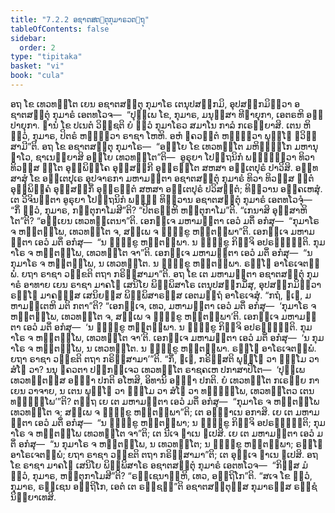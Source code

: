 ```yaml
---
title: "7.2.2 ອຊາຕສຕ຺ຕຸກຸມາຣວຕ຺ຖຸ"
tableOfContents: false
sidebar:
  order: 2
type: "tipitaka"
basket: "vi"
book: "cula"
---
```



<DynamicBreadcrumb />

<Division number="339" book="cula">

<Paragraph number="1535" book="cula">
ອຖ ໂຂ ເທວທຕ຺ໂຕ ເຍນ ອຊາຕສຕ຺ຕຸ ກຸມາໂຣ ເຕນຸປສງ຺ກມິ, ອຸປສງ຺ກມິຕ຺ວາ ອຊາຕສຕ຺ຕຸໍ ກຸມາຣໍ ເອຕທໂວຈ—  “ປຸພ຺ເພ ໂຂ, ກຸມາຣ, ມນຸສ຺ສາ ທີຆາຍຸກາ, ເອຕຣຫິ ອປ຺ປາຍຸກາ. ຐານໍ ໂຂ ປເນຕໍ ວິຊ຺ຊຕິ ຍໍ ຕ຺ວໍ ກຸມາໂຣວ ສມາໂນ ກາລໍ ກເຣຍ຺ຍາສິ. ເຕນ ຫິ ຕ຺ວໍ, ກຸມາຣ, ປິຕຣໍ ຫນ຺ຕ຺ວາ ຣາຊາ ໂຫຫິ. ອຫໍ ຠຄວນ຺ຕໍ ຫນ຺ຕ຺ວາ ພຸທ຺ໂຘ ຠວິສ຺ສາມີ”ຕິ.
</Paragraph>

<Paragraph number="1536" book="cula">
ອຖ ໂຂ ອຊາຕສຕ຺ຕຸ ກຸມາໂຣ—  “ອຍ຺ໂຍ ໂຂ ເທວທຕ຺ໂຕ ມຫິທ຺ຘິໂກ ມຫານຸຠາໂວ, ຊາເນຍ຺ຍາສິ ອຍ຺ໂຍ ເທວທຕ຺ໂຕ”ຕິ—  ອູຣຸຍາ ໂປຕ຺ຖນິກໍ ພນ຺ຘິຕ຺ວາ ທິວາ ທິວສ຺ສ ຠີໂຕ ອຸພ຺ພິຄ຺ໂຄ ອຸສ຺ສງ຺ກີ ອຸຕ຺ຣສ຺ໂຕ ສຫສາ ອນ຺ເຕປຸຣໍ ປາວິສິ. ອທ຺ທສາສຸໍ ໂຂ ອນ຺ເຕປຸເຣ ອຸປຈາຣກາ ມຫາມຕ຺ຕາ ອຊາຕສຕ຺ຕຸໍ ກຸມາຣໍ ທິວາ ທິວສ຺ສ ຠີຕໍ ອຸພ຺ພິຄ຺ຄໍ ອຸສ຺ສງ຺ກິໍ ອຸຕ຺ຣສ຺ຕໍ ສຫສາ ອນ຺ເຕປຸຣໍ ປວິສນ຺ຕໍ; ທິສ຺ວານ ອຄ຺ຄເຫສຸໍ. ເຕ ວິຈິນນ຺ຕາ ອູຣຸຍາ ໂປຕ຺ຖນິກໍ ພທ຺ຘໍ ທິສ຺ວານ ອຊາຕສຕ຺ຕຸໍ ກຸມາຣໍ ເອຕທໂວຈຸໍ—  “ກິໍ ຕ຺ວໍ, ກຸມາຣ, ກຕ຺ຕຸກາໂມສີ”ຕິ? “ປິຕຣມ຺ຫິ ຫນ຺ຕຸກາໂມ”ຕິ. “ເກນາສິ ອຸສ຺ສາຫິໂຕ”ຕິ? “ອຍ຺ເຍນ ເທວທຕ຺ເຕນາ”ຕິ. ເອກຈ຺ເຈ ມຫາມຕ຺ຕາ ເອວໍ ມຕິໍ ອກໍສຸ—  “ກຸມາໂຣ ຈ ຫນ຺ຕພ຺ໂພ, ເທວທຕ຺ໂຕ ຈ, ສພ຺ເພ ຈ ຠິກ຺ຂູ ຫນ຺ຕພ຺ພາ”ຕິ. ເອກຈ຺ເຈ ມຫາມຕ຺ຕາ ເອວໍ ມຕິໍ ອກໍສຸ—  “ນ ຠິກ຺ຂູ ຫນ຺ຕພ຺ພາ. ນ ຠິກ຺ຂູ ກິຎ຺ຈິ ອປຣຊ຺ຌນ຺ຕິ. ກຸມາໂຣ ຈ ຫນ຺ຕພ຺ໂພ, ເທວທຕ຺ໂຕ ຈາ”ຕິ. ເອກຈ຺ເຈ ມຫາມຕ຺ຕາ ເອວໍ ມຕິໍ ອກໍສຸ—  “ນ ກຸມາໂຣ ຈ ຫນ຺ຕພ຺ໂພ, ນ ເທວທຕ຺ໂຕ. ນ ຠິກ຺ຂູ ຫນ຺ຕພ຺ພາ. ຣຎ຺ໂຎ ອາໂຣເຈຕພ຺ພໍ. ຍຖາ ຣາຊາ ວກ຺ຂຕິ ຕຖາ ກຣິສ຺ສາມາ”ຕິ.
</Paragraph>

<Paragraph number="1537" book="cula">
ອຖ ໂຂ ເຕ ມຫາມຕ຺ຕາ ອຊາຕສຕ຺ຕຸໍ ກຸມາຣໍ ອາທາຍ ເຍນ ຣາຊາ ມາຄໂຘ ເສນິໂຍ ພິມ຺ພິສາໂຣ ເຕນຸປສງ຺ກມິໍສຸ, ອຸປສງ຺ກມິຕ຺ວາ ຣຎ຺ໂຎ ມາຄຘສ຺ສ ເສນິຍສ຺ສ ພິມ຺ພິສາຣສ຺ສ ເອຕມຕ຺ຖໍ ອາໂຣເຈສຸໍ. “ກຖໍ, ຠເຓ, ມຫາມຕ຺ເຕຫິ ມຕິ ກຕາ”ຕິ? “ເອກຈ຺ເຈ, ເທວ, ມຫາມຕ຺ຕາ ເອວໍ ມຕິໍ ອກໍສຸ—  ‘ກຸມາໂຣ ຈ ຫນ຺ຕພ຺ໂພ, ເທວທຕ຺ໂຕ ຈ, ສພ຺ເພ ຈ ຠິກ຺ຂູ ຫນ຺ຕພ຺ພາ’ຕິ. ເອກຈ຺ເຈ ມຫາມຕ຺ຕາ ເອວໍ ມຕິໍ ອກໍສຸ—  ‘ນ ຠິກ຺ຂູ ຫນ຺ຕພ຺ພາ. ນ ຠິກ຺ຂູ ກິຎ຺ຈິ ອປຣຊ຺ຌນ຺ຕິ. ກຸມາໂຣ ຈ ຫນ຺ຕພ຺ໂພ, ເທວທຕ຺ໂຕ ຈາ’ຕິ. ເອກຈ຺ເຈ ມຫາມຕ຺ຕາ ເອວໍ ມຕິໍ ອກໍສຸ—  ‘ນ ກຸມາໂຣ ຈ ຫນ຺ຕພ຺ໂພ, ນ ເທວທຕ຺ໂຕ. ນ ຠິກ຺ຂູ ຫນ຺ຕພ຺ພາ. ຣຎ຺ໂຎ ອາໂຣເຈຕພ຺ພໍ. ຍຖາ ຣາຊາ ວກ຺ຂຕິ ຕຖາ ກຣິສ຺ສາມາ’”ຕິ. “ກິໍ, ຠເຓ, ກຣິສ຺ສຕິ ພຸທ຺ໂຘ ວາ ຘມ຺ໂມ ວາ ສໍໂຆ ວາ? ນນຸ ຠຄວຕາ ປຏິກຈ຺ເຈວ ເທວທຕ຺ໂຕ ຣາຊຄເຫ ປກາສາປິໂຕ—  ‘ປຸພ຺ເພ ເທວທຕ຺ຕສ຺ສ ອຎ຺ຎາ ປກຕິ ອໂຫສິ, ອິທານິ ອຎ຺ຎາ ປກຕິ. ຍໍ ເທວທຕ຺ໂຕ ກເຣຍ຺ຍ ກາເຍນ ວາຈາຍ, ນ ເຕນ ພຸທ຺ໂຘ ວາ ຘມ຺ໂມ ວາ ສໍໂຆ ວາ ທຏ຺ຐພ຺ໂພ, ເທວທຕ຺ໂຕວ ເຕນ ທຏ຺ຐພ຺ໂພ’”ຕິ? ຕຕ຺ຖ ເຍ ເຕ ມຫາມຕ຺ຕາ ເອວໍ ມຕິໍ ອກໍສຸ—  “ກຸມາໂຣ ຈ ຫນ຺ຕພ຺ໂພ ເທວທຕ຺ໂຕ ຈ; ສພ຺ເພ ຈ ຠິກ຺ຂູ ຫນ຺ຕພ຺ພາ”ຕິ; ເຕ ອຏ຺ຐາເນ ອກາສິ. ເຍ ເຕ ມຫາມຕ຺ຕາ ເອວໍ ມຕິໍ ອກໍສຸ—  “ນ ຠິກ຺ຂູ ຫນ຺ຕພ຺ພາ; ນ ຠິກ຺ຂູ ກິຎ຺ຈິ ອປຣຊ຺ຌນ຺ຕິ; ກຸມາໂຣ ຈ ຫນ຺ຕພ຺ໂພ ເທວທຕ຺ໂຕ ຈາ”ຕິ; ເຕ ນີເຈ ຐາເນ ຐເປສິ. ເຍ ເຕ ມຫາມຕ຺ຕາ ເອວໍ ມຕິໍ ອກໍສຸ—  “ນ ກຸມາໂຣ ຈ ຫນ຺ຕພ຺ໂພ, ນ ເທວທຕ຺ໂຕ; ນ ຠິກ຺ຂູ ຫນ຺ຕພ຺ພາ; ຣຎ຺ໂຎ ອາໂຣເຈຕພ຺ພໍ; ຍຖາ ຣາຊາ ວກ຺ຂຕິ ຕຖາ ກຣິສ຺ສາມາ”ຕິ; ເຕ ອຸຈ຺ເຈ ຐາເນ ຐເປສິ. ອຖ ໂຂ ຣາຊາ ມາຄໂຘ ເສນິໂຍ ພິມ຺ພິສາໂຣ ອຊາຕສຕ຺ຕຸໍ ກຸມາຣໍ ເອຕທໂວຈ—  “ກິສ຺ສ ມໍ ຕ຺ວໍ, ກຸມາຣ, ຫນ຺ຕຸກາໂມສີ”ຕິ? “ຣຊ຺ເຊນາມ຺ຫິ, ເທວ, ອຕ຺ຖິໂກ”ຕິ. “ສເຈ ໂຂ ຕ຺ວໍ, ກຸມາຣ, ຣຊ຺ເຊນ ອຕ຺ຖິໂກ, ເອຕໍ ເຕ ຣຊ຺ຊນ຺”ຕິ ອຊາຕສຕ຺ຕຸສ຺ສ ກຸມາຣສ຺ສ ຣຊ຺ຊໍ ນິຍ຺ຍາເທສິ.
</Paragraph>
</Division>